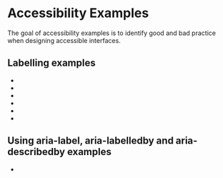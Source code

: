 
<Meta title="Concepts/Developer/Accessibility/AccessibilityExamples/List of examples" />

# Accessibility Examples

The goal of accessibility examples is to identify good and bad practice when designing accessible interfaces.

## Labelling examples

- <FullscreenLink content="Avoid action in accessibility name" parent={parentPath} story="avoid-action-example" />
- <FullscreenLink
    content="Avoid component type in accessibility name"
    parent={parentPath}
    story="avoid-component-type-example"
  />
- <FullscreenLink content="Avoid state in accessibility name" parent={parentPath} story="avoid-state-example" />
- <FullscreenLink content="Avoid position in accessibility name" parent={parentPath} story="avoid-position-example" />
- <FullscreenLink
    content="Avoid repeating text for item within one component"
    parent={parentPath}
    story="no-repeat-text"
  />
- <FullscreenLink content="Avoid focus text element" parent={parentPath} story="no-focusable-text" />

## Using aria-label, aria-labelledby and aria-describedby examples

- <FullscreenLink content="Error messages for form fields" parent={parentPath} story="form-error-messages" />
